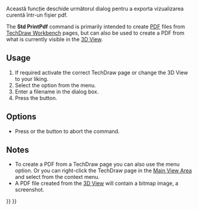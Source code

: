 <languages/>

{{Docnav
|[[Std_PrintPreview|PrintPreview]]
|[[Std_Quit|Quit]]
|[[Std_File_Menu|Std File Menu]]
|IconL=Std_PrintPreview.svg
|IconR=Std_Quit.svg
|IconC=Freecad.svg
}}

<div class="mw-translate-fuzzy">
{{GuiCommand/ro|Name=Std PrintPdf|Name/ro=Std PrintPdf|Workbenches=All|MenuLocation=[[Std File Menu|File]] → PrintPdf |Shortcut=|SeeAlso=File [[Std_Export/ro|Export]]}}
</div>

<span id="Description"></span>
<div class="mw-translate-fuzzy">
Această funcție deschide următorul dialog pentru a exporta vizualizarea curentă într-un fișier pdf.
</div>

The '''Std PrintPdf''' command is primarily intended to create [[PDF|PDF]] files from [[TechDraw_Workbench|TechDraw Workbench]] pages, but can also be used to create a PDF from what is currently visible in the [[3D_View|3D View]].

==Usage==

# If required activate the correct TechDraw page or change the 3D View to your liking.
# Select the {{MenuCommand|File → [[Image:Std_PrintPdf.svg|16px]] Export PDF}} option from the menu.
# Enter a filename in the dialog box.
# Press the {{Button|Save}} button.

==Options==

* Press {{KEY|Esc}} or the {{Button|Cancel}} button to abort the command.

==Notes==

* To create a PDF from a TechDraw page you can also use the {{MenuCommand|File → Export → Technical Drawing (*.svg *.dxf *.pdf)}} menu option. Or you can right-click the TechDraw page in the [[Main_View_Area|Main View Area]] and select {{MenuCommand|Export PDF}} from the context menu.
* A PDF file created from the [[3D_View|3D View]] will contain a bitmap image, a screenshot.


{{Docnav
|[[Std_PrintPreview|PrintPreview]]
|[[Std_Quit|Quit]]
|[[Std_File_Menu|Std File Menu]]
|IconL=Std_PrintPreview.svg
|IconR=Std_Quit.svg
|IconC=Freecad.svg
}}

{{Std_Base_navi{{#translation:}}}}
{{Userdocnavi{{#translation:}}}}